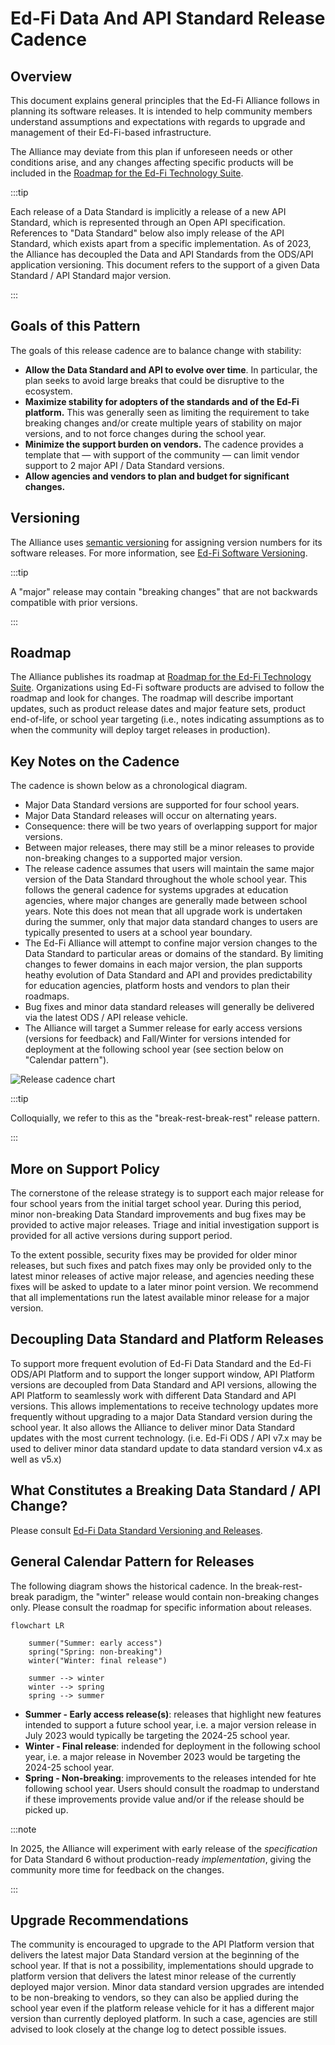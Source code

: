 # Ed-Fi Data And API Standard Release Cadence

## Overview

This document explains general principles that the Ed-Fi Alliance follows in
planning its software releases. It is intended to help community members
understand assumptions and expectations with regards to upgrade and management
of their Ed-Fi-based infrastructure.

The Alliance may deviate from this plan if unforeseen needs or other conditions
arise, and any changes affecting specific products will be included in the
[Roadmap for the Ed-Fi Technology Suite](./readme.mdx).

:::tip

Each release of a Data Standard is implicitly a release of a new API Standard,
which is represented through an Open API specification. References to "Data
Standard" below also imply release of the API Standard, which exists apart from
a specific implementation. As of 2023, the Alliance has decoupled the Data and
API Standards from the ODS/API application versioning. This document refers to
the support of a given Data Standard / API Standard major version.

:::

## Goals of this Pattern

The goals of this release cadence are to balance change with stability:

* **Allow the Data Standard and API to evolve over time**. In particular, the
  plan seeks to avoid large breaks that could be disruptive to the ecosystem.
* **Maximize stability for adopters of the standards and of the Ed-Fi
  platform.** This was generally seen as limiting the requirement to take
  breaking changes and/or create multiple years of stability on major versions,
  and to not force changes during the school year.
* **Minimize the support burden on vendors.** The cadence provides a template
  that &mdash; with support of the community &mdash; can limit vendor support to
  2 major API / Data Standard versions.
* **Allow agencies and vendors to plan and budget for significant changes.**

## Versioning

The Alliance uses [semantic versioning](https://www.semver.org) for assigning
version numbers for its software releases. For more information, see [Ed-Fi
Software
Versioning](/community/sdlc/code-contribution-guidelines/software-versioning).

:::tip

A "major" release may contain "breaking changes" that are not backwards
compatible with prior versions.

:::

## Roadmap

The Alliance publishes its roadmap at [Roadmap for the Ed-Fi Technology Suite](./readme.mdx).
Organizations using Ed-Fi software products are advised to follow the roadmap
and look for changes. The roadmap will describe important updates, such as
product release dates and major feature sets, product end-of-life, or school
year targeting (i.e., notes indicating assumptions as to when the community will
deploy target releases in production).

## Key Notes on the Cadence

The cadence is shown below as a chronological diagram.

* Major Data Standard versions are supported for four school years.
* Major Data Standard releases will occur on alternating years.
* Consequence: there will be two years of overlapping support for major
  versions.
* Between major releases, there may still be a minor releases to provide
  non-breaking changes to a supported major version.
* The release cadence assumes that users will maintain the same major version of
  the Data Standard throughout the whole school year. This follows the general
  cadence for systems upgrades at education agencies, where major changes are
  generally made between school years. Note this does not mean that all upgrade
  work is undertaken during the summer, only that major data standard changes to
  users are typically presented to users at a school year boundary.
* The Ed-Fi Alliance will attempt to confine major version changes to the Data
  Standard to particular areas or domains of the standard. By limiting changes
  to fewer domains in each major version, the plan supports heathy evolution of
  Data Standard and API and provides predictability for education agencies,
  platform hosts and vendors to plan their roadmaps.
* Bug fixes and minor data standard releases will generally be delivered via the
  latest ODS / API release vehicle.
* The Alliance will target a Summer release for early access versions (versions
  for feedback) and Fall/Winter for versions intended for deployment at the
  following school year (see section below on "Calendar pattern").

![Release cadence chart](https://edfidocs.blob.core.windows.net/$web/img/reference/release-cadence.png)

:::tip

Colloquially, we refer to this as the "break-rest-break-rest" release pattern.

:::

## More on Support Policy

The cornerstone of the release strategy is to support each major release for
four school years from the initial target school year. During this period, minor
non-breaking Data Standard improvements and bug fixes may be provided to active
major releases. Triage and initial investigation support is provided for all
active versions during support period.

To the extent possible, security fixes may be provided for older minor releases,
but such fixes and patch fixes may only be provided only to the latest minor
releases of active major release, and agencies needing these fixes will be asked
to update to a later minor point version. We recommend that all implementations
run the latest available minor release for a major version.

## Decoupling Data Standard and Platform Releases

To support more frequent evolution of Ed-Fi Data Standard and the Ed-Fi ODS/API
Platform and to support the longer support window, API Platform versions are
decoupled from Data Standard and API versions, allowing the API Platform to
seamlessly work with different Data Standard and API versions. This allows
implementations to receive technology updates more frequently without upgrading
to a major Data Standard version during the school year. It also allows the
Alliance to deliver minor Data Standard updates with the most current
technology. (i.e. Ed-Fi ODS / API v7.x may be used to deliver minor data
standard update to data standard version v4.x as well as v5.x)

## What Constitutes a Breaking Data Standard / API Change?

Please consult [Ed-Fi Data Standard Versioning and
Releases](../1-data-exchange/versioning-and-releases.md).

## General Calendar Pattern for Releases

The following diagram shows the historical cadence. In the break-rest-break
paradigm, the "winter" release would contain non-breaking changes only. Please
consult the roadmap for specific information about releases.

```mermaid
flowchart LR

    summer("Summer: early access")
    spring("Spring: non-breaking")
    winter("Winter: final release")

    summer --> winter
    winter --> spring
    spring --> summer
```

* **Summer - Early access release(s)**: releases that highlight new features
  intended to support a future school year, i.e. a major version release in July
  2023 would typically be targeting the 2024-25 school year.
* **Winter - Final release**: indended for deployment in the following school
  year, i.e. a major release in November 2023 would be targeting the 2024-25
  school year.
* **Spring - Non-breaking**: improvements to the releases intended for hte
  following school year. Users should consult the roadmap to understand if these
  improvements provide value and/or if the release should be picked up.

:::note

In 2025, the Alliance will experiment with early release of the _specification_
for Data Standard 6 without production-ready _implementation_, giving the community
more time for feedback on the changes.

:::

## Upgrade Recommendations

The community is encouraged to upgrade to the API Platform version that delivers
the latest major Data Standard version at the beginning of the school year. If
that is not a possibility, implementations should upgrade to platform version
that delivers the latest minor release of the currently deployed major version.
Minor data standard version upgrades are intended to be non-breaking to vendors,
so they can also be applied during the school year even if the platform release
vehicle for it has a different major version than currently deployed platform.
In such a case, agencies are still advised to look closely at the change log to
detect possible issues.

